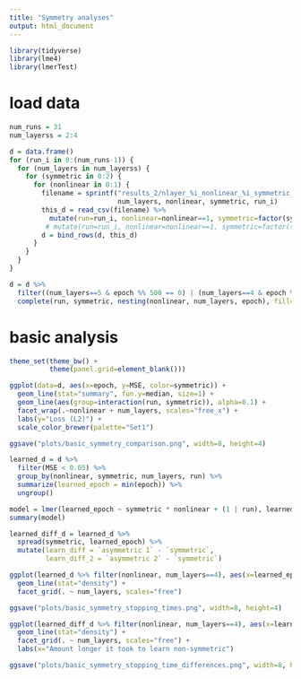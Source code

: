 ```yaml
---
title: "Symmetry analyses"
output: html_document
---
```


```r
library(tidyverse)
library(lme4)
library(lmerTest)
```

# load data
```r
num_runs = 31
num_layerss = 2:4
```

```r
d = data.frame()
for (run_i in 0:(num_runs-1)) {
  for (num_layers in num_layerss) {
    for (symmetric in 0:2) {
      for (nonlinear in 0:1) {
        filename = sprintf("results_2/nlayer_%i_nonlinear_%i_symmetric_%i_rseed_%i_loss_track.csv",
                           num_layers, nonlinear, symmetric, run_i)
        this_d = read_csv(filename) %>%
          mutate(run=run_i, nonlinear=nonlinear==1, symmetric=factor(symmetric, levels=0:2, labels=c("symmetric", "asymmetric 1", "asymmetric 2")), num_layers=num_layers)
         # mutate(run=run_i, nonlinear=nonlinear==1, symmetric=factor(symmetric, levels=0:2, labels=c("symmetric", "asymmetric 1", "asymmetric 2")), num_layers=num_layers)
        d = bind_rows(d, this_d)
      }
    }
  }
}
```

```r
d = d %>%
  filter((num_layers==5 & epoch %% 500 == 0) | (num_layers==4 & epoch %% 200 == 0) | (num_layers == 3 & epoch %% 50 == 0) | num_layers == 2) %>%
  complete(run, symmetric, nesting(nonlinear, num_layers, epoch), fill=list(MSE=0)) 
```


# basic analysis
```r
theme_set(theme_bw() +
          theme(panel.grid=element_blank()))
```

```r
ggplot(data=d, aes(x=epoch, y=MSE, color=symmetric)) +
  geom_line(stat="summary", fun.y=median, size=1) +
  geom_line(aes(group=interaction(run, symmetric)), alpha=0.1) +
  facet_wrap(.~nonlinear + num_layers, scales="free_x") +
  labs(y="Loss (L2)") +
  scale_color_brewer(palette="Set1")
```

```r
ggsave("plots/basic_symmetry_comparison.png", width=8, height=4)
```

```r
learned_d = d %>%
  filter(MSE < 0.05) %>%
  group_by(nonlinear, symmetric, num_layers, run) %>%
  summarize(learned_epoch = min(epoch)) %>%
  ungroup()
```


```r
model = lmer(learned_epoch ~ symmetric * nonlinear + (1 | run), learned_d %>% filter(num_layers==4))
summary(model)
```

```r
learned_diff_d = learned_d %>%
  spread(symmetric, learned_epoch) %>%
  mutate(learn_diff = `asymmetric 1` - `symmetric`,
         learn_diff_2 = `asymmetric 2` - `symmetric`)
```

```r
ggplot(learned_d %>% filter(nonlinear, num_layers==4), aes(x=learned_epoch, color=symmetric)) +
  geom_line(stat="density") +
  facet_grid(. ~ num_layers, scales="free")
```
```r
ggsave("plots/basic_symmetry_stopping_times.png", width=8, height=4)
```


```r
ggplot(learned_diff_d %>% filter(nonlinear, num_layers==4), aes(x=learn_diff)) +
  geom_line(stat="density") +
  facet_grid(. ~ num_layers, scales="free") +
  labs(x="Amount longer it took to learn non-symmetric")
```

```r
ggsave("plots/basic_symmetry_stopping_time_differences.png", width=8, height=4)
```